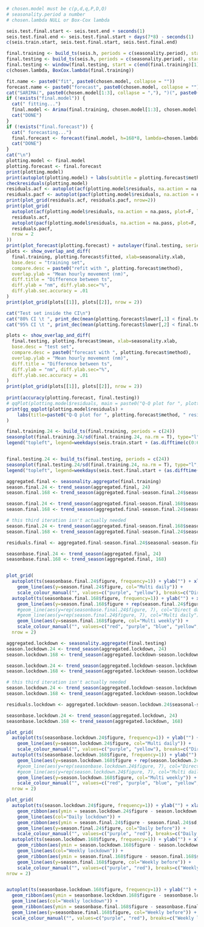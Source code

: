 ```r
# chosen.model must be c(p,d,q,P,D,Q)
# seasonality.period a number
# chosen.lambda NULL or Box-Cox lambda

seis.test.final.start <- seis.test.end + seconds(1)
seis.test.final.end <- seis.test.final.start + days(7*8) - seconds(1)
c(seis.train.start, seis.test.final.start, seis.test.final.end)

final.training <- build_ts(seis.h, periods = c(seasonality.period), start = seis.train.start, end = seis.test.end, force_ms = T)
final.testing <- build_ts(seis.h, periods = c(seasonality.period), start = seis.train.start, end = seis.test.final.end, force_ms = T)
final.testing <- window(final.testing, start = c(end(final.training)[1] + 1, 1))
c(chosen.lambda, BoxCox.lambda(final.training))

fit.name <- paste0("fit", paste0(chosen.model, collapse = ""))
forecast.name <- paste0("forecast", paste0(chosen.model, collapse = ""))
cat("SARIMA(", paste0(chosen.model[1:3], collapse = ","), ")(", paste0(chosen.model[4:6], collapse = ","), ")[", frequency(final.training), "]", sep = "")
if (!exists("final.model")) {
  cat(" fitting...")
  final.model <- Arima(final.training, chosen.model[1:3], chosen.model[4:6], lambda=chosen.lambda)
  cat("DONE")
}
if (!exists("final.forecast")) {
  cat(" forecasting...")
  final.forecast <- forecast(final.model, h=168*8, lambda=chosen.lambda)
  cat("DONE")
}
cat("\n")
plotting.model <- final.model
plotting.forecast <- final.forecast
print(plotting.model)
print(autoplot(plotting.model) + labs(subtitle = plotting.forecast$method))
checkresiduals(plotting.model)
residuals.acf <- autoplot(acf(plotting.model$residuals, na.action = na.pass, plot=F, lag.max=168*4)) + scale_x_continuous() + labs(title = paste0("Residuals of ", plotting.forecast$method))
residuals.pacf <- autoplot(pacf(plotting.model$residuals, na.action = na.pass, plot=F, lag.max=168*4)) + scale_x_continuous() + labs(title = paste0("Residuals of ", plotting.forecast$method))
print(plot_grid(residuals.acf, residuals.pacf, nrow=2))
print(plot_grid(
  autoplot(acf(plotting.model$residuals, na.action = na.pass, plot=F, lag.max=24)) + scale_x_continuous() + labs(title = paste0("Residuals of ", plotting.forecast$method)),
  residuals.acf,
  autoplot(pacf(plotting.model$residuals, na.action = na.pass, plot=F, lag.max=24)) + scale_x_continuous() + labs(title = paste0("Residuals of ", plotting.forecast$method)),
  residuals.pacf,
  nrow = 2
))
print(plot_forecast(plotting.forecast) + autolayer(final.testing, series="Original") + ylab("Mean hourly movement (nm)"))
plots <- show_overlap_and_diff(
  final.training, plotting.forecast$fitted, xlab=seasonality.xlab,
  base.desc = "training set",
  compare.desc = paste0("refit with ", plotting.forecast$method),
  overlap.ylab = "Mean hourly movement (nm)",
  diff.title = "Difference between ts",
  diff.ylab = "nm", diff.ylab.sec="%",
  diff.ylab.sec.accuracy = .01
)
print(plot_grid(plots[[1]], plots[[2]], nrow = 2))

cat("Test set inside the CI\n")
cat("80% CI \t ", print_dec(mean(plotting.forecast$lower[,1] < final.testing & final.testing < plotting.forecast$upper[,1], na.rm = T)*100), "%\n")
cat("95% CI \t ", print_dec(mean(plotting.forecast$lower[,2] < final.testing & final.testing < plotting.forecast$upper[,2], na.rm = T)*100), "%\n")

plots <- show_overlap_and_diff(
  final.testing, plotting.forecast$mean, xlab=seasonality.xlab,
  base.desc = "test set",
  compare.desc = paste0("forecast with ", plotting.forecast$method),
  overlap.ylab = "Mean hourly movement (nm)",
  diff.title = "Difference between ts",
  diff.ylab = "nm", diff.ylab.sec="%",
  diff.ylab.sec.accuracy = .01
)
print(plot_grid(plots[[1]], plots[[2]], nrow = 2))
  
print(accuracy(plotting.forecast, final.testing))
# qqPlot(plotting.model$residuals, main = paste0("Q-Q plot for ", plotting.forecast$method), xlab = "residuals")
print(gg_qqplot(plotting.model$residuals) + 
    labs(title=paste0("Q-Q plot for ", plotting.forecast$method, " residuals")) + ylab("Residuals quantiles")
)

```


```r
final.training.24 <- build_ts(final.training, periods = c(24))
seasonplot(final.training.24/sd(final.training.24, na.rm = T), type="l", col=rainbow(7))
legend("topleft", legend=weekdays(seis.train.start + (as.difftime(c(0:6), units="days"))), col=rainbow(7), lty=1, cex=0.8)


final.testing.24 <- build_ts(final.testing, periods = c(24))
seasonplot(final.testing.24/sd(final.training.24, na.rm = T), type="l", col=rainbow(7))
legend("topleft", legend=weekdays(seis.test.final.start + (as.difftime(c(0:6), units="days"))), col=rainbow(7), lty=1, cex=0.8)

```


```r
aggregated.final <- seasonality.aggregate(final.training)
season.final.24 <- trend_season(aggregated.final, 24)
season.final.168 <- trend_season(aggregated.final-season.final.24$seasonal, 168)

season.final.24 <- trend_season(aggregated.final-season.final.168$seasonal, 24)
season.final.168 <- trend_season(aggregated.final-season.final.24$seasonal, 168)

# this third iteration isn't actually needed
season.final.24 <- trend_season(aggregated.final-season.final.168$seasonal, 24)
season.final.168 <- trend_season(aggregated.final-season.final.24$seasonal, 168)

residuals.final <- aggregated.final-season.final.24$seasonal-season.final.168$seasonal-season.final.168$trend

seasonbase.final.24 <- trend_season(aggregated.final, 24)
seasonbase.final.168 <- trend_season(aggregated.final, 168)


plot_grid(
  autoplot(ts(seasonbase.final.24$figure, frequency=1)) + ylab("") + xlab("Hours") + scale_x_continuous() + geom_line(aes(col="Direct daily"), size=1.5) +
    geom_line(aes(y=season.final.24$figure, col="Multi daily")) +
    scale_colour_manual("", values=c("purple", "yellow"), breaks=c("Direct daily", "Multi daily")),
  autoplot(ts(seasonbase.final.168$figure, frequency=1)) + ylab("") + xlab("Hours") + scale_x_continuous() + geom_line(aes(col="Direct weekly"), size=1.5) +
    geom_line(aes(y=season.final.168$figure + rep(season.final.24$figure, 7), col="Multi w+d")) +
    #geom_line(aes(y=rep(seasonbase.final.24$figure, 7), col="Direct daily"), size=1.5) +
    #geom_line(aes(y=rep(season.final.24$figure, 7), col="Multi daily")) +
    geom_line(aes(y=season.final.168$figure, col="Multi weekly")) +
    scale_colour_manual("", values=c("red", "purple", "blue", "yellow", "green"), breaks=c("Direct weekly", "Direct daily", "Multi" %s+% c(" weekly", " daily", " w+d"))),
  nrow = 2)


```

```r
aggregated.lockdown <- seasonality.aggregate(final.testing)
season.lockdown.24 <- trend_season(aggregated.lockdown, 24)
season.lockdown.168 <- trend_season(aggregated.lockdown-season.lockdown.24$seasonal, 168)

season.lockdown.24 <- trend_season(aggregated.lockdown-season.lockdown.168$seasonal, 24)
season.lockdown.168 <- trend_season(aggregated.lockdown-season.lockdown.24$seasonal, 168)

# this third iteration isn't actually needed
season.lockdown.24 <- trend_season(aggregated.lockdown-season.lockdown.168$seasonal, 24)
season.lockdown.168 <- trend_season(aggregated.lockdown-season.lockdown.24$seasonal, 168)

residuals.lockdown <- aggregated.lockdown-season.lockdown.24$seasonal-season.lockdown.168$seasonal-season.lockdown.168$trend

seasonbase.lockdown.24 <- trend_season(aggregated.lockdown, 24)
seasonbase.lockdown.168 <- trend_season(aggregated.lockdown, 168)

plot_grid(
  autoplot(ts(seasonbase.lockdown.24$figure, frequency=1)) + ylab("") + xlab("Hours") + scale_x_continuous() + geom_line(aes(col="Direct daily"), size=1.5) +
    geom_line(aes(y=season.lockdown.24$figure, col="Multi daily")) +
    scale_colour_manual("", values=c("purple", "yellow"), breaks=c("Direct daily", "Multi daily")),
  autoplot(ts(seasonbase.lockdown.168$figure, frequency=1)) + ylab("") + xlab("Hours") + scale_x_continuous() + geom_line(aes(col="Direct weekly"), size=1.5) +
    geom_line(aes(y=season.lockdown.168$figure + rep(season.lockdown.24$figure, 7), col="Multi w+d")) +
    #geom_line(aes(y=rep(seasonbase.lockdown.24$figure, 7), col="Direct daily"), size=1.5) +
    #geom_line(aes(y=rep(season.lockdown.24$figure, 7), col="Multi daily")) +
    geom_line(aes(y=season.lockdown.168$figure, col="Multi weekly")) +
    scale_colour_manual("", values=c("red", "purple", "blue", "yellow", "green"), breaks=c("Direct weekly", "Direct daily", "Multi" %s+% c(" weekly", " daily", " w+d"))),
  nrow = 2)

```

```r

plot_grid(
  autoplot(ts(season.lockdown.24$figure, frequency=1)) + ylab("") + xlab("Hours") + scale_x_continuous() +
    geom_ribbon(aes(ymin = season.lockdown.24$figure - season.lockdown.24$sd, ymax = season.lockdown.24$figure + season.lockdown.24$sd), fill = "mediumpurple1", alpha=0.5) +
    geom_line(aes(col="Daily lockdown")) +
    geom_ribbon(aes(ymin = season.final.24$figure - season.final.24$sd, ymax = season.final.24$figure + season.final.24$sd), fill = "lightcoral", alpha=0.5) +
    geom_line(aes(y=season.final.24$figure, col="Daily before")) +
    scale_colour_manual("", values=c("purple", "red"), breaks=c("Daily lockdown", "Daily before")),
  autoplot(ts(season.lockdown.168$figure, frequency=1)) + ylab("") + xlab("Hours") + scale_x_continuous() +
    geom_ribbon(aes(ymin = season.lockdown.168$figure - season.lockdown.168$sd, ymax = season.lockdown.168$figure + season.lockdown.168$sd), fill = "mediumpurple1", alpha=0.5) +
    geom_line(aes(col="Weekly lockdown")) +
    geom_ribbon(aes(ymin = season.final.168$figure - season.final.168$sd, ymax = season.final.168$figure + season.final.168$sd), fill = "lightcoral", alpha=0.5) +
    geom_line(aes(y=season.final.168$figure, col="Weekly before")) +
    scale_colour_manual("", values=c("purple", "red"), breaks=c("Weekly lockdown", "Weekly before")),
nrow = 2)


autoplot(ts(seasonbase.lockdown.168$figure, frequency=1)) + ylab("") + xlab("Hours") + scale_x_continuous() +
  geom_ribbon(aes(ymin = seasonbase.lockdown.168$figure - seasonbase.lockdown.168$sd, ymax = seasonbase.lockdown.168$figure + seasonbase.lockdown.168$sd), fill = "mediumpurple1", alpha=0.5) +
  geom_line(aes(col="Weekly lockdown")) +
  geom_ribbon(aes(ymin = seasonbase.final.168$figure - seasonbase.final.168$sd, ymax = seasonbase.final.168$figure + seasonbase.final.168$sd), fill = "lightcoral", alpha=0.5) +
  geom_line(aes(y=seasonbase.final.168$figure, col="Weekly before")) +
  scale_colour_manual("", values=c("purple", "red"), breaks=c("Weekly lockdown", "Weekly before"))
```
